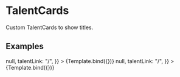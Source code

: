 

<Meta title="Design System/TalentCard" component={TalentCard} />

# TalentCards

Custom TalentCards to show titles.

## Examples


<Canvas>
  <Story
    name="Light mode"
    args={{
      name: "User 1",
      token: "$USER",
      occupation: "Sofware Engineer",
      profilePictureUrl: "https://i.pravatar.cc/150?img=1",
      circulatingSupply: 5000000,
      numberOfSupporters: 35,
      description: "Small and simple into",
      following: false,
      updateFollow: () => null,
      talentLink: "/",
    }}
  >
    {Template.bind({})}
  </Story>
  <Story
    name="Dark mode"
    parameters={{ backgrounds: { default: "dark" } }}
    args={{
      name: "Really long name to see that only occupies one line",
      token: "$USER",
      occupation:
        "Really long occupation with a lot of bla bla bla to see that only occupies two lines.",
      profilePictureUrl: "https://i.pravatar.cc/150?img=2",
      circulatingSupply: 5000000,
      numberOfSupporters: 35,
      description:
        "Hi I'm User and I'm the founder of The New Digital School. I've been a designer, entrepreneur and teacher in the digital field for a while now. I love sharing knowledge ! This is more 3 lines of text so i can see if this gets cut out",
      following: true,
      updateFollow: () => null,
      talentLink: "/",
    }}
  >
    {Template.bind({})}
  </Story>
</Canvas>
